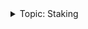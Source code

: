 <div class="stub">
<details><summary>Topic: Staking</summary>

This section is part of a series on the topic of *Staking*.

Docs:

- [Intro to staking on Vega](concepts/vega-chain.md#staking-on-vega)
- [Tutorial: Stake via APIs and smart contracts](tutorials/staking-tokens.md)

Tools:

- [Associate tokens, nominate validators on governance dApp ↗](https://token.vega.xyz/)

</details>
</div>